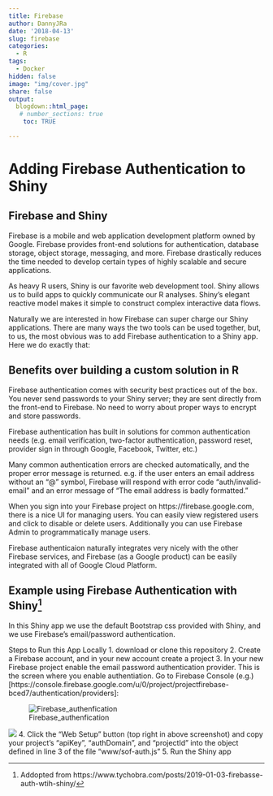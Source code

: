 ```yaml
---
title: Firebase
author: DannyJRa
date: '2018-04-13'
slug: firebase
categories:
  - R
tags:
  - Docker
hidden: false
image: "img/cover.jpg"
share: false
output:
  blogdown::html_page:
   # number_sections: true
    toc: TRUE

---
```



# Adding Firebase Authentication to Shiny

## Firebase and Shiny

Firebase is a mobile and web application development platform owned by Google. Firebase provides front-end solutions for authentication, database storage, object storage, messaging, and more. Firebase drastically reduces the time needed to develop certain types of highly scalable and secure applications.

As heavy R users, Shiny is our favorite web development tool. Shiny allows us to build apps to quickly communicate our R analyses. Shiny’s elegant reactive model makes it simple to construct complex interactive data flows.

Naturally we are interested in how Firebase can super charge our Shiny applications. There are many ways the two tools can be used together, but, to us, the most obvious was to add Firebase authentication to a Shiny app. Here we do exactly that:

## Benefits over building a custom solution in R

Firebase authentication comes with security best practices out of the box. You never send passwords to your Shiny server; they are sent directly from the front-end to Firebase. No need to worry about proper ways to encrypt and store passwords.

Firebase authentication has built in solutions for common authentication needs (e.g. email verification, two-factor authentication, password reset, provider sign in through Google, Facebook, Twitter, etc.)

Many common authentication errors are checked automatically, and the proper error message is returned. e.g. if the user enters an email address without an “@” symbol, Firebase will respond with error code “auth/invalid-email” and an error message of “The email address is badly formatted.”

When you sign into your Firebase project on https://firebase.google.com, there is a nice UI for managing users. You can easily view registered users and click to disable or delete users. Additionally you can use Firebase Admin to programmatically manage users.

Firebase authenticaion naturally integrates very nicely with the other Firebase services, and Firebase (as a Google product) can be easily integrated with all of Google Cloud Platform.


## Example using Firebase Authentication with Shiny[^1]

In this Shiny app we use the default Bootstrap css provided with Shiny, and we use Firebase's email/password authentication. 

Steps to Run this App Locally
1. download or clone this repository
2. Create a Firebase account, and in your new account create a project
3. In your new Firebase project enable the email password authentication provider. This is the screen where you enable authentiation. Go to Firebase Console (e.g.)[https://console.firebase.google.com/u/0/project/projectfirebase-bced7/authentication/providers]:

![Firebase_authenfication](Firebase_authenfication.JPG)

![](/Firebase/firebase_shiny_files/#63_GoogleCloudFunctions_Title.png)
4. Click the "Web Setup" button (top right in above screenshot) and copy your project's "apiKey", "authDomain", and "projectId" into the object defined in line 3 of the file "www/sof-auth.js"
5. Run the Shiny app

[^1]: Addopted from https://www.tychobra.com/posts/2019-01-03-firebasse-auth-wtih-shiny/

